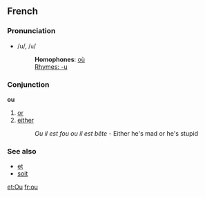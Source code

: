 ==French==
===Pronunciation===
*/u/, /<tt>u</tt>/
*:'''Homophones''': [[où]]
*:[[Rhymes:French:-u|Rhymes: -u]]

===Conjunction===
'''ou'''

#[[or]]
#[[either]]
#:''Ou il est fou ou il est bête'' - Either he's mad or he's stupid

===See also===
*[[et]]
*[[soit]]

[[et:Ou]]
[[fr:ou]]